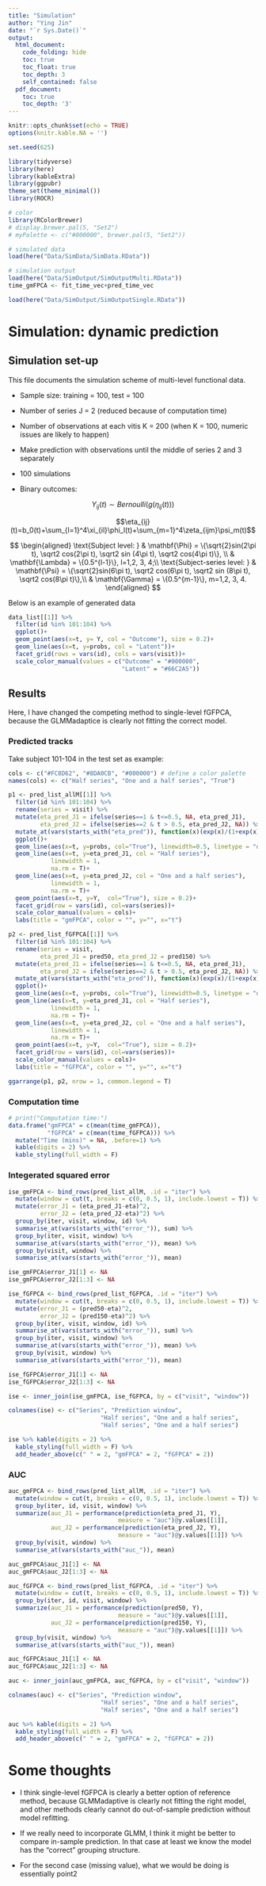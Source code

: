 ```yaml
---
title: "Simulation"
author: "Ying Jin"
date: "`r Sys.Date()`"
output:
  html_document:
    code_folding: hide
    toc: true
    toc_float: true
    toc_depth: 3
    self_contained: false
  pdf_document:
    toc: true
    toc_depth: '3'
---
```


```r
knitr::opts_chunk$set(echo = TRUE)
options(knitr.kable.NA = '')

set.seed(625)

library(tidyverse)
library(here)
library(kableExtra)
library(ggpubr)
theme_set(theme_minimal())
library(ROCR)

# color
library(RColorBrewer)
# display.brewer.pal(5, "Set2")
# myPalette <- c("#000000", brewer.pal(5, "Set2"))

# simulated data 
load(here("Data/SimData/SimData.RData"))

# simulation output
load(here("Data/SimOutput/SimOutputMulti.RData"))
time_gmFPCA <- fit_time_vec+pred_time_vec

load(here("Data/SimOutput/SimOutputSingle.RData"))


```


# Simulation: dynamic prediction

## Simulation set-up

This file documents the simulation scheme of multi-level functional data. 

- Sample size: training = 100, test = 100
- Number of series J = 2 (reduced because of computation time)
- Number of observations at each vitis K = 200 (when K = 100, numeric issues are likely to happen)
- Make prediction with observations until the middle of series 2 and 3 separately
- 100 simulations



- Binary outcomes: 

$$Y_{ij}(t) \sim Bernoulli(g(\eta_{ij}(t)))$$

$$\eta_{ij}(t)=b_0(t)+\sum_{l=1}^4\xi_{il}\phi_l(t)+\sum_{m=1}^4\zeta_{ijm}\psi_m(t)$$




$$
\begin{aligned}
\text{Subject level: } & \mathbf{\Phi} = \{\sqrt{2}sin(2\pi t), \sqrt2 cos(2\pi t), \sqrt2 sin (4\pi t), \sqrt2 cos(4\pi t)\}, \\
                       & \mathbf{\Lambda}  = \{0.5^{l-1}\}, l=1,2, 3, 4;\\
\text{Subject-series level: } & \mathbf{\Psi} = \{\sqrt{2}sin(6\pi t), \sqrt2 cos(6\pi t), \sqrt2 sin (8\pi t), \sqrt2 cos(8\pi t)\},\\
                             & \mathbf{\Gamma} = \{0.5^{m-1}\}, m=1,2, 3, 4.
\end{aligned}
$$


Below is an example of generated data 

```r
data_list[[1]] %>% 
  filter(id %in% 101:104) %>%
  ggplot()+
  geom_point(aes(x=t, y= Y, col = "Outcome"), size = 0.2)+
  geom_line(aes(x=t, y=probs, col = "Latent"))+
  facet_grid(rows = vars(id), cols = vars(visit))+
  scale_color_manual(values = c("Outcome" = "#000000",
                                "Latent" = "#66C2A5"))

```

## Results

Here, I have changed the competing method to single-level fGFPCA, because the GLMMadaptice is clearly not fitting the correct model. 

### Predicted tracks

Take subject 101-104 in the test set as example: 

```r
cols <- c("#FC8D62", "#8DA0CB", "#000000") # define a color palette
names(cols) <- c("Half series", "One and a half series", "True")
```

```r
p1 <- pred_list_allM[[1]] %>%
  filter(id %in% 101:104) %>%
  rename(series = visit) %>%
  mutate(eta_pred_J1 = ifelse(series==1 & t<=0.5, NA, eta_pred_J1),
         eta_pred_J2 = ifelse(series==2 & t > 0.5, eta_pred_J2, NA)) %>%
  mutate_at(vars(starts_with("eta_pred")), function(x)(exp(x)/(1+exp(x)))) %>%
  ggplot()+
  geom_line(aes(x=t, y=probs, col="True"), linewidth=0.5, linetype = "dashed")+
  geom_line(aes(x=t, y=eta_pred_J1, col = "Half series"),
            linewidth = 1,
            na.rm = T)+
  geom_line(aes(x=t, y=eta_pred_J2, col = "One and a half series"),
            linewidth = 1,
            na.rm = T)+ 
  geom_point(aes(x=t, y=Y,  col="True"), size = 0.2)+
  facet_grid(row = vars(id), col=vars(series))+
  scale_color_manual(values = cols)+
  labs(title = "gmFPCA", color = "", y="", x="t")
```

```r
p2 <- pred_list_fGFPCA[[1]] %>%
  filter(id %in% 101:104) %>%
  rename(series = visit,
         eta_pred_J1 = pred50, eta_pred_J2 = pred150) %>%
  mutate(eta_pred_J1 = ifelse(series==1 & t<=0.5, NA, eta_pred_J1),
         eta_pred_J2 = ifelse(series==2 & t > 0.5, eta_pred_J2, NA)) %>%
  mutate_at(vars(starts_with("eta_pred")), function(x)(exp(x)/(1+exp(x)))) %>%
  ggplot()+
  geom_line(aes(x=t, y=probs, col="True"), linewidth=0.5, linetype = "dashed")+
  geom_line(aes(x=t, y=eta_pred_J1, col = "Half series"),
            linewidth = 1,
            na.rm = T)+
  geom_line(aes(x=t, y=eta_pred_J2, col = "One and a half series"),
            linewidth = 1,
            na.rm = T)+ 
  geom_point(aes(x=t, y=Y,  col="True"), size = 0.2)+
  facet_grid(row = vars(id), col=vars(series))+
  scale_color_manual(values = cols)+
  labs(title = "fGFPCA", color = "", y="", x="t")
```


```r
ggarrange(p1, p2, nrow = 1, common.legend = T)
```

### Computation time

```r
# print("Computation time:")
data.frame("gmFPCA" = c(mean(time_gmFPCA)),
           "fGFPCA" = c(mean(time_fGFPCA))) %>%
  mutate("Time (mins)" = NA, .before=1) %>%
  kable(digits = 2) %>%
  kable_styling(full_width = F)
```

### Integerated squared error

```r
ise_gmFPCA <- bind_rows(pred_list_allM, .id = "iter") %>%
  mutate(window = cut(t, breaks = c(0, 0.5, 1), include.lowest = T)) %>%
  mutate(error_J1 = (eta_pred_J1-eta)^2,
         error_J2 = (eta_pred_J2-eta)^2) %>%
  group_by(iter, visit, window, id) %>%
  summarise_at(vars(starts_with("error_")), sum) %>%
  group_by(iter, visit, window) %>%
  summarise_at(vars(starts_with("error_")), mean) %>%
  group_by(visit, window) %>%
  summarise_at(vars(starts_with("error_")), mean)

ise_gmFPCA$error_J1[1] <- NA
ise_gmFPCA$error_J2[1:3] <- NA
```

```r
ise_fGFPCA <- bind_rows(pred_list_fGFPCA, .id = "iter") %>%
  mutate(window = cut(t, breaks = c(0, 0.5, 1), include.lowest = T)) %>%
  mutate(error_J1 = (pred50-eta)^2,
         error_J2 = (pred150-eta)^2) %>%
  group_by(iter, visit, window, id) %>%
  summarise_at(vars(starts_with("error_")), sum) %>%
  group_by(iter, visit, window) %>%
  summarise_at(vars(starts_with("error_")), mean) %>%
  group_by(visit, window) %>%
  summarise_at(vars(starts_with("error_")), mean)

ise_fGFPCA$error_J1[1] <- NA
ise_fGFPCA$error_J2[1:3] <- NA
```

```r
ise <- inner_join(ise_gmFPCA, ise_fGFPCA, by = c("visit", "window"))

colnames(ise) <- c("Series", "Prediction window",
                          "Half series", "One and a half series",
                          "Half series", "One and a half series")

ise %>% kable(digits = 2) %>% 
  kable_styling(full_width = F) %>%
  add_header_above(c(" " = 2, "gmFPCA" = 2, "fGFPCA" = 2)) 
```


### AUC

```r
auc_gmFPCA <- bind_rows(pred_list_allM, .id = "iter") %>%
  mutate(window = cut(t, breaks = c(0, 0.5, 1), include.lowest = T)) %>%
  group_by(iter, id, visit, window) %>%
  summarize(auc_J1 = performance(prediction(eta_pred_J1, Y),
                               measure = "auc")@y.values[[1]],
            auc_J2 = performance(prediction(eta_pred_J2, Y),
                               measure = "auc")@y.values[[1]]) %>%
  group_by(visit, window) %>%
  summarise_at(vars(starts_with("auc_")), mean)

auc_gmFPCA$auc_J1[1] <- NA
auc_gmFPCA$auc_J2[1:3] <- NA
```

```r
auc_fGFPCA <- bind_rows(pred_list_fGFPCA, .id = "iter") %>%
  mutate(window = cut(t, breaks = c(0, 0.5, 1), include.lowest = T)) %>%
  group_by(iter, id, visit, window) %>%
  summarize(auc_J1 = performance(prediction(pred50, Y),
                               measure = "auc")@y.values[[1]],
            auc_J2 = performance(prediction(pred150, Y),
                               measure = "auc")@y.values[[1]]) %>%
  group_by(visit, window) %>%
  summarise_at(vars(starts_with("auc_")), mean)

auc_fGFPCA$auc_J1[1] <- NA
auc_fGFPCA$auc_J2[1:3] <- NA
```

```r
auc <- inner_join(auc_gmFPCA, auc_fGFPCA, by = c("visit", "window"))

colnames(auc) <- c("Series", "Prediction window",
                          "Half series", "One and a half series",
                          "Half series", "One and a half series")

auc %>% kable(digits = 2) %>% 
  kable_styling(full_width = F) %>%
  add_header_above(c(" " = 2, "gmFPCA" = 2, "fGFPCA" = 2)) 

```

# Some thoughts

- I think single-level fGFPCA is clearly a better option of reference method, because GLMMadaptive is clearly not fitting the right model, and other methods clearly cannot do out-of-sample prediction without model refitting.

- If we really need to incorporate GLMM, I think it might be better to compare in-sample prediction. In that case at least we know the model has the "correct" grouping structure.

- For the second case (missing value), what we would be doing is essentially point2


<!-- # Simulation: compute missing values -->

<!-- - No need to data splitting. This can be done in all in-sample context. -->
<!-- I can just use the score from mfpca.face model to compute missing value. -->
<!-- - 100 subjects in total. 10% percent subject, each with 50% missing. -->
<!-- - For GLMM adaptive, I was able to fit a linear model with id_visit grouping (not nested). The *predict.MixMod* function couldn't make subject-series specific prediction. I had to extract random coefficients and calculate the prediction by hand. -->
<!-- - Also, GLMM adaptive failed one dataset (43th) due to numeric problem. -->

<!-- ```{r load_mis_output} -->
<!-- load(here("Data/SimOutput/SimOutput_miss.RData")) -->
<!-- load(here("Data/SimOutput/SimOutput_miss_ref.RData")) -->
<!-- ``` -->

<!-- ## Figure -->

<!-- ```{r color_setting2} -->
<!-- cols <- c("#66C2A5", "#000000") # define a color palette  -->
<!-- names(cols) <- c("Computed", "Observed/True") -->
<!-- ``` -->

<!-- ```{r miss_sim, fig.width=12, fig.height=4} -->
<!-- rand_id <- sample(unique(comp_list_allM_ref[[1]]$id), 2) -->

<!-- p1 <- comp_list_allM[[1]] %>% -->
<!--   filter(id %in% rand_id) %>% -->
<!--   rename(series = visit) %>% -->
<!--   mutate_at(vars(starts_with("eta")),  -->
<!--             function(x)(exp(x)/(1+exp(x)))) %>% -->
<!--   mutate(eta=ifelse(is.na(Yobs), NA, eta), -->
<!--          eta_comp=ifelse(is.na(Yobs), eta_comp, NA)) %>%  -->
<!--   ggplot()+ -->
<!--   geom_point(aes(x=t, y=eta, col="Observed/True"), size = 0.1, na.rm = T)+ -->
<!--   geom_point(aes(x=t, y=eta_comp, col="Computed"), size = 0.1,  -->
<!--              na.rm = T)+ -->
<!--   geom_point(aes(x=t, y=Yobs, col = "Observed/True"), size = 0.1, -->
<!--              na.rm = T)+ -->
<!--   facet_grid(rows = vars(id), cols = vars(series))+ -->
<!--   scale_color_manual(values = cols)+ -->
<!--   labs(title = "gmFPCA", colour="", y="", x="t") -->

<!-- p2 <- comp_list_allM_ref[[1]] %>% -->
<!--   filter(id %in% rand_id) %>%  -->
<!--   rename(series = visit) %>% -->
<!--   mutate_at(vars(starts_with("eta")),  -->
<!--             function(x)(exp(x)/(1+exp(x)))) %>% -->
<!--   mutate(eta=ifelse(is.na(Yobs), NA, eta), -->
<!--          eta_comp=ifelse(is.na(Yobs), eta_comp, NA)) %>%  -->
<!--   ggplot()+ -->
<!--   geom_point(aes(x=t, y=eta, col="Observed/True"), size = 0.1, na.rm = T)+ -->
<!--   geom_point(aes(x=t, y=eta_comp, col="Computed"), size = 0.1,  -->
<!--              na.rm = T)+ -->
<!--   geom_point(aes(x=t, y=Yobs, col="Observed/True"), size = 0.1, -->
<!--              na.rm = T)+ -->
<!--   facet_grid(rows = vars(id), cols = vars(series))+ -->
<!--   scale_color_manual(values=cols)+ -->
<!--   labs(title = "GLMMadaptive", colour="", y="", x="t") -->

<!-- ggarrange(p1, p2, nrow = 1, common.legend = T, legend = "bottom") -->
<!-- ``` -->

<!-- ## Computation time -->

<!-- ```{r} -->
<!-- # print("Computation time:") -->
<!-- data.frame("gmFPCA" = mean(comp_time_vec), -->
<!--            "GLMMadaptive" = mean(comp_time_vec_ref, na.rm=T)) %>%  -->
<!--   mutate(" " = "Time (minutes)", .before=1) %>% -->
<!--   kable(digits = 2) %>%  -->
<!--   kable_styling(full_width = F) -->
<!-- ``` -->


<!-- ## Integrated squared error -->

<!-- - Average acros all single values -->

<!-- ```{r, message=FALSE} -->
<!-- ise_gmfpca2 <- bind_rows(comp_list_allM, .id = "iter") %>%  -->
<!--   filter(is.na(Yobs)) %>% -->
<!--   mutate(error = (eta_comp-eta)^2) %>% -->
<!--   group_by(iter, id) %>%  -->
<!--   summarize(error = sum(error)) %>% -->
<!--   ungroup() %>% -->
<!--   summarise(error = mean(error)) -->

<!-- ise_glmmad2 <- bind_rows(comp_list_allM_ref, .id = "iter") %>%  -->
<!--   filter(is.na(Yobs)) %>% -->
<!--   mutate(error = (eta_comp-eta)^2) %>% -->
<!--   group_by(iter, id) %>%  -->
<!--   summarize(error = sum(error)) %>% -->
<!--   ungroup() %>% -->
<!--   summarise(error = mean(error)) -->
<!-- ``` -->

<!-- ```{r} -->
<!-- # print("Integrated squared error:") -->
<!-- data.frame("gmFPCA" = ise_gmfpca2[1, 1],  -->
<!--            "GLMMadaptive"= ise_glmmad2[1, 1]) %>% -->
<!--   kable(digits = 2) %>%  -->
<!--   kable_styling(full_width = F) -->
<!-- ``` -->

<!-- In fact the missing data scenario appears a better illustration.  -->

<!-- ## AUC -->

<!-- ```{r, message=FALSE} -->
<!-- auc_gmfpca2 <- bind_rows(comp_list_allM, .id = "iter") %>%  -->
<!--   filter(is.na(Yobs)) %>% -->
<!--   group_by(iter, id) %>%  -->
<!--   summarise(auc = performance(prediction(eta_comp, Y), -->
<!--                               measure = "auc")@y.values[[1]]) %>% -->
<!--   ungroup() %>% -->
<!--   summarise(auc = mean(auc)) -->

<!-- auc_glmmad2 <- bind_rows(comp_list_allM_ref, .id = "iter") %>%  -->
<!--   filter(is.na(Yobs)) %>% -->
<!--   group_by(iter, id) %>%  -->
<!--   summarise(auc = performance(prediction(eta_comp, Y), -->
<!--                               measure = "auc")@y.values[[1]]) %>% -->
<!--   ungroup() %>% -->
<!--   summarise(auc = mean(auc)) -->
<!-- ``` -->


<!-- ```{r} -->
<!-- data.frame("gmFPCA" = auc_gmfpca2[1, 1],  -->
<!--            "GLMMadaptive"= auc_glmmad2[1, 1]) %>% -->
<!--   kable(digits = 2) %>%  -->
<!--   kable_styling(full_width = F) -->
<!-- ``` -->